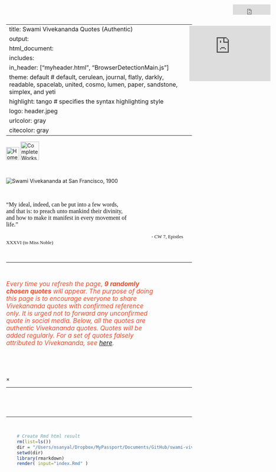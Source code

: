 
---
title: Swami Vivekananda Quotes (Authentic)
output:
 html_document:
  includes:
   in_header: ["myheader.html", "BrowserDetectionMain.js"]  
  theme: default  		# default, cerulean, journal, flatly, darkly, readable, spacelab, united, cosmo, lumen, paper, sandstone, simplex, and yeti
  highlight: tango  	# specifies the syntax highlighting style
  logo: header.jpeg
urlcolor: gray
citecolor: gray
---


<!-- Write title separately -->

<!-- ---
title: |
  <center><font face="Helvetica Neue" color="#202124">Swami Vivekananda Quotes (Authentic)</font></center>
--- -->




<!-- JavaScript SDK for enabling Facebook Comments Plugin -->

<div id="fb-root"></div>    
<script async defer crossorigin="anonymous" src="https://connect.facebook.net/en_US/sdk.js#xfbml=1&version=v9.0" nonce="aBTZOgEr">
</script>




<!-- JavaScript SDK for enabling Facebook Analytics -->

<script>
  window.fbAsyncInit = function() {
    FB.init({
      appId      : '127776775941065',
      cookie     : true,
      xfbml      : true,
      version    : 'v10.0'
    });
      
    FB.AppEvents.logPageView();   
      
  };

  (function(d, s, id){
     var js, fjs = d.getElementsByTagName(s)[0];
     if (d.getElementById(id)) {return;}
     js = d.createElement(s); js.id = id;
     js.src = "https://connect.facebook.net/en_US/sdk.js";
     fjs.parentNode.insertBefore(js, fjs);
   }(document, 'script', 'facebook-jssdk'));
</script>



<!-- Set styles for overall width of the HTML page, p, title font etc -->

<style type="text/css"> 
 .main-container {
   max-width: 1100px;
   margin-left: auto;
   margin-right: auto;
 };
 p {line-height: 4em;}
 h1.title {
  font-family: Arial, "Helvetica Neue", Helvetica, sans-serif; 
  font-size: 38px;
  color: #1E1F21;
  font-weight: 600; 
  line-height: 62px; 
  margin: 0 0 8px;
  text-align: center;
 }
</style>




<!-- Insert the navigation bar -->

<div class="navbar">
  <a href="index.html"><img src="home.png" title="Home" width=35px></a>
  <a href="http://www.ramakrishnavivekananda.info/vivekananda/complete_works.htm" target="_blank"><img src="CW.png" title="Complete Works of Swami Vivekananda" width=50px></a>
  <iframe src="https://www.facebook.com/plugins/share_button.php?href=https%3A%2F%2Fwww.facebook.com%2Fswamivivekanandaquotesauthentic%2F&layout=button_count&size=large&appId=127776775941065&width=102&height=28" width="102" height="28" style="border:none;overflow:hidden;position:absolute;top:12px;right:15px" scrolling="no" frameborder="0" allowfullscreen="true" allow="autoplay; clipboard-write; encrypted-media; picture-in-picture; web-share"></iframe>
</div>



<!-- Facebook like and share widget -->

<iframe src="https://www.facebook.com/plugins/page.php?href=https%3A%2F%2Fwww.facebook.com%2Fswamivivekanandaquotesauthentic%2F&tabs=timeline&width=280&height=20&small_header=false&adapt_container_width=true&hide_cover=false&show_facepile=true&appId=127776775941065" width="220" height="150" style="border:none;overflow:hidden;position:absolute;top:70px;right:15px" scrolling="no" frameborder="0" allowfullscreen="true" allow="autoplay; clipboard-write; encrypted-media; picture-in-picture; web-share"></iframe>



<!-- Insert background video -->
<!-- <video autoplay muted loop id="myVideo">
  <source src="bluesky.mp4" type="video/mp4">
</video> -->

<!-- Optional: some overlay text to describe the video -->
<!-- <div class="content"> -->
  <!-- Use a button to pause/play the video with JavaScript -->
<!--   <button id="myBtn" onclick="myFunction()">Pause</button>
</div>
 -->
<!-- <script>
  // Get the video
  var video = document.getElementById("myVideo").playbackRate = .1;

  // Get the button
  var btn = document.getElementById("myBtn");

  // Pause and play the video, and change the button text
  function myFunction() {
    if (video.paused) {
      video.play().playbackRate = .5;
      btn.innerHTML = "Pause";
    } else {
      video.pause();
      btn.innerHTML = "Play";
    }
  }
</script> -->








<!-- Insert the cover pic -->

<br>
<div id="header" align="center">
<img src="swamiji.png" title="Swami Vivekananda at San Francisco, 1900" />
</div> 




<!-- Cover quote -->

<p>&nbsp;</p>
<div align="center">
<font size=3 face="Verdana" color="#161618"><p style="width: 65%;">"My ideal, indeed, can be put into a few words, and that is: to preach unto mankind their divinity, and how to make it manifest in every movement of life."</p></font> 
<font size=2 face="Rockwell" color="#161618">$\hspace{5in}$ - CW 7, Epistles XXXVI (to Miss Noble)</font>
</div>

<p>&nbsp;</p>
<hr>
<p>&nbsp;</p>




<!-- Introduction text -->

<div align="center">
<p style="width: 80%; font-size: 17px; color: #EE4B2B;"><i>
Every time you refresh the page, <b>9 randomly chosen quotes</b> will appear. The purpose of doing this page is to encourage everyone to share Vivekananda quotes with confirmed reference only. It is urged not to forward any unconfirmed quote in social media. Below, all the quotes are authentic Vivekananda quotes. Quotes will be added regularly. For a set of quotes falsely attributed to Vivekananda, see [here](falsequotes.html){target="\_blank"}.</i></p> 
</div>

<p>&nbsp;<br></p>




<!-- Insert search box -->

<div1>
<script>  
  (function() {
  var cx = '7ff85561f8bdcf675';
  var gcse = document.createElement('script');
  gcse.type = 'text/javascript';
  gcse.async = true;
  gcse.src = 'https://cse.google.com/cse.js?cx=' + cx;
  var s = document.getElementsByTagName('script')[0];
  s.parentNode.insertBefore(gcse, s);
  })();
  window.onload = function(){
  document.getElementById('gsc-i-id1').placeholder = 'Search with keywords, e.g., Yoga, Vedanta, duty, ideal...';
  };
</script>
<div class="gcse-search" style="width: 50%; margin: 0 auto"></div>
</div1>

<br>




<!-- Javascript to randomly organize pics [http://www.javascriptkit.com/javatutors/randomorder.shtml] --> 

<script>
 var contents=new Array()
 //width is set as 360 because 3 pics in a row makes 1180, and the html page width is set as 1200.
 contents[0]='<div class="container"><img id="myImg" class="myImages" border="1" src="images/P001.jpeg" style="width:575px;max-height:770px"><a target="_blank" href="images/P001.html"><button class="btn">Share</button><button class="btn2">Karma in its Effect on Character (Karma Yoga beginning)</button></a></div>'
 contents[1]='<div class="container"><img id="myImg" class="myImages" border="1" src="images/P002.jpeg" style="width:575px;max-height:770px"><a target="_blank" href="images/P002.html"><button class="btn">Share</button><button class="btn2">Karma in its Effect on Character (Karma Yoga beginning)</button></a></div>'
 contents[2]='<div class="container"><img id="myImg" class="myImages" border="1" src="images/P003.jpeg" style="width:575px;max-height:770px"><a target="_blank" href="images/P003.html"><button class="btn">Share</button><button class="btn2">Karma in its Effect on Character (Karma Yoga beginning)</button></a></div>'
 contents[3]='<div class="container"><img id="myImg" class="myImages" border="1" src="images/P004.jpeg" style="width:575px;max-height:770px"><a target="_blank" href="images/P004.html"><button class="btn">Share</button><button class="btn2">Karma in its Effect on Character (Karma Yoga beginning)</button></a></div>'
 contents[4]='<div class="container"><img id="myImg" class="myImages" border="1" src="images/P005.jpeg" style="width:575px;max-height:770px"><a target="_blank" href="images/P005.html"><button class="btn">Share</button><button class="btn2">Karma in its Effect on Character (Karma Yoga beginning)</button></a></div>'
 contents[5]='<div class="container"><img id="myImg" class="myImages" border="1" src="images/P006.jpeg" style="width:575px;max-height:770px"><a target="_blank" href="images/P006.html"><button class="btn">Share</button><button class="btn2">Karma in its Effect on Character (Karma Yoga beginning)</button></a></div>'
 contents[6]='<div class="container"><img id="myImg" class="myImages" border="1" src="images/P007.jpeg" style="width:575px;max-height:770px"><a target="_blank" href="images/P007.html"><button class="btn">Share</button><button class="btn2">Karma in its Effect on Character (Karma Yoga beginning)</button></a></div>'
 contents[7]='<div class="container"><img id="myImg" class="myImages" border="1" src="images/P008.jpeg" style="width:575px;max-height:770px"><a target="_blank" href="images/P008.html"><button class="btn">Share</button><button class="btn2">Karma in its Effect on Character (Karma Yoga beginning)</button></a></div>'
 contents[8]='<div class="container"><img id="myImg" class="myImages" border="1" src="images/P009.jpeg" style="width:575px;max-height:770px"><a target="_blank" href="images/P009.html"><button class="btn">Share</button><button class="btn2">Karma in its Effect on Character (Karma Yoga beginning)</button></a></div>'
 contents[9]='<div class="container"><img id="myImg" class="myImages" border="1" src="images/P010.jpeg" style="width:575px;max-height:770px"><a target="_blank" href="images/P010.html"><button class="btn">Share</button><button class="btn2">Karma in its Effect on Character (Karma Yoga beginning)</button></a></div>'
 contents[10]='<div class="container"><img id="myImg" class="myImages" border="1" src="images/P011.jpeg" style="width:575px;max-height:770px"><a target="_blank" href="images/P011.html"><button class="btn">Share</button><button class="btn2">Karma in its Effect on Character (Karma Yoga beginning)</button></a></div>'
 contents[11]='<div class="container"><img id="myImg" class="myImages" border="1" src="images/P012.jpeg" style="width:575px;max-height:770px"><a target="_blank" href="images/P012.html"><button class="btn">Share</button><button class="btn2">Karma in its Effect on Character (Karma Yoga beginning)</button></a></div>'
 contents[12]='<div class="container"><img id="myImg" class="myImages" border="1" src="images/P013.jpeg" style="width:575px;max-height:770px"><a target="_blank" href="images/P013.html"><button class="btn">Share</button><button class="btn2">Karma in its Effect on Character (Karma Yoga beginning)</button></a></div>'
 contents[13]='<div class="container"><img id="myImg" class="myImages" border="1" src="images/P014.jpeg" style="width:575px;max-height:770px"><a target="_blank" href="images/P014.html"><button class="btn">Share</button><button class="btn2">Introductory, Raja-Yoga</button></a></div>'
 contents[14]='<div class="container"><img id="myImg" class="myImages" border="1" src="images/P015.jpeg" style="width:575px;max-height:770px"><a target="_blank" href="images/P015.html"><button class="btn">Share</button><button class="btn2">Introductory, Raja-Yoga</button></a></div>'
 contents[15]='<div class="container"><img id="myImg" class="myImages" border="1" src="images/P016.jpeg" style="width:575px;max-height:770px"><a target="_blank" href="images/P016.html"><button class="btn">Share</button><button class="btn2">Introductory, Raja-Yoga</button></a></div>'
 contents[16]='<div class="container"><img id="myImg" class="myImages" border="1" src="images/P017.jpeg" style="width:575px;max-height:770px"><a target="_blank" href="images/P017.html"><button class="btn">Share</button><button class="btn2">Introductory, Raja-Yoga</button></a></div>'
 contents[17]='<div class="container"><img id="myImg" class="myImages" border="1" src="images/P018.jpeg" style="width:575px;max-height:770px"><a target="_blank" href="images/P018.html"><button class="btn">Share</button><button class="btn2">Introductory, Raja-Yoga</button></a></div>'
 contents[18]='<div class="container"><img id="myImg" class="myImages" border="1" src="images/P019.jpeg" style="width:575px;max-height:770px"><a target="_blank" href="images/P019.html"><button class="btn">Share</button><button class="btn2">Introductory, Raja-Yoga</button></a></div>'
 contents[19]='<div class="container"><img id="myImg" class="myImages" border="1" src="images/P020.jpeg" style="width:575px;max-height:770px"><a target="_blank" href="images/P020.html"><button class="btn">Share</button><button class="btn2">Introductory, Raja-Yoga</button></a></div>'
 contents[20]='<div class="container"><img id="myImg" class="myImages" border="1" src="images/P021.jpeg" style="width:575px;max-height:770px"><a target="_blank" href="images/P021.html"><button class="btn">Share</button><button class="btn2">Introductory, Raja-Yoga</button></a></div>'
 contents[21]='<div class="container"><img id="myImg" class="myImages" border="1" src="images/P022.jpeg" style="width:575px;max-height:770px"><a target="_blank" href="images/P022.html"><button class="btn">Share</button><button class="btn2">Introductory, Raja-Yoga</button></a></div>'
 contents[22]='<div class="container"><img id="myImg" class="myImages" border="1" src="images/P023.jpeg" style="width:575px;max-height:770px"><a target="_blank" href="images/P023.html"><button class="btn">Share</button><button class="btn2">Introductory, Raja-Yoga</button></a></div>'
 contents[23]='<div class="container"><img id="myImg" class="myImages" border="1" src="images/P024.jpeg" style="width:575px;max-height:770px"><a target="_blank" href="images/P024.html"><button class="btn">Share</button><button class="btn2">The First Steps, Raja-Yoga</button></a></div>'
 contents[24]='<div class="container"><img id="myImg" class="myImages" border="1" src="images/P025.jpeg" style="width:575px;max-height:770px"><a target="_blank" href="images/P025.html"><button class="btn">Share</button><button class="btn2">The First Steps, Raja-Yoga</button></a></div>'
 contents[25]='<div class="container"><img id="myImg" class="myImages" border="1" src="images/P026.jpeg" style="width:575px;max-height:770px"><a target="_blank" href="images/P026.html"><button class="btn">Share</button><button class="btn2">The First Steps, Raja-Yoga</button></a></div>'
 contents[26]='<div class="container"><img id="myImg" class="myImages" border="1" src="images/P027.jpeg" style="width:575px;max-height:770px"><a target="_blank" href="images/P027.html"><button class="btn">Share</button><button class="btn2">The First Steps, Raja-Yoga</button></a></div>'
 contents[27]='<div class="container"><img id="myImg" class="myImages" border="1" src="images/P028.jpeg" style="width:575px;max-height:770px"><a target="_blank" href="images/P028.html"><button class="btn">Share</button><button class="btn2">The First Steps, Raja-Yoga</button></a></div>'
 contents[28]='<div class="container"><img id="myImg" class="myImages" border="1" src="images/P029.jpeg" style="width:575px;max-height:770px"><a target="_blank" href="images/P029.html"><button class="btn">Share</button><button class="btn2">Work and Its Secret</button></a></div>'
 contents[29]='<div class="container"><img id="myImg" class="myImages" border="1" src="images/P030.jpeg" style="width:575px;max-height:770px"><a target="_blank" href="images/P030.html"><button class="btn">Share</button><button class="btn2">Work and Its Secret</button></a></div>'
 contents[30]='<div class="container"><img id="myImg" class="myImages" border="1" src="images/P031.jpeg" style="width:575px;max-height:770px"><a target="_blank" href="images/P031.html"><button class="btn">Share</button><button class="btn2">Work and Its Secret</button></a></div>'
 contents[31]='<div class="container"><img id="myImg" class="myImages" border="1" src="images/P032.jpeg" style="width:575px;max-height:770px"><a target="_blank" href="images/P032.html"><button class="btn">Share</button><button class="btn2">Work and Its Secret</button></a></div>'
 contents[32]='<div class="container"><img id="myImg" class="myImages" border="1" src="images/P033.jpeg" style="width:575px;max-height:770px"><a target="_blank" href="images/P033.html"><button class="btn">Share</button><button class="btn2">Work and Its Secret</button></a></div>'
 contents[33]='<div class="container"><img id="myImg" class="myImages" border="1" src="images/P034.jpeg" style="width:575px;max-height:770px"><a target="_blank" href="images/P034.html"><button class="btn">Share</button><button class="btn2">Work and Its Secret</button></a></div>'
 contents[34]='<div class="container"><img id="myImg" class="myImages" border="1" src="images/P035.jpeg" style="width:575px;max-height:770px"><a target="_blank" href="images/P035.html"><button class="btn">Share</button><button class="btn2">Work and Its Secret</button></a></div>'
 contents[35]='<div class="container"><img id="myImg" class="myImages" border="1" src="images/P036.jpeg" style="width:575px;max-height:770px"><a target="_blank" href="images/P036.html"><button class="btn">Share</button><button class="btn2">Work and Its Secret</button></a></div>'
 contents[36]='<div class="container"><img id="myImg" class="myImages" border="1" src="images/P037.jpeg" style="width:575px;max-height:770px"><a target="_blank" href="images/P037.html"><button class="btn">Share</button><button class="btn2">Work and Its Secret</button></a></div>'
 contents[37]='<div class="container"><img id="myImg" class="myImages" border="1" src="images/P038.jpeg" style="width:575px;max-height:770px"><a target="_blank" href="images/P038.html"><button class="btn">Share</button><button class="btn2">Work and Its Secret</button></a></div>'
 contents[38]='<div class="container"><img id="myImg" class="myImages" border="1" src="images/P039.jpeg" style="width:575px;max-height:770px"><a target="_blank" href="images/P039.html"><button class="btn">Share</button><button class="btn2">Work and Its Secret</button></a></div>'
 contents[39]='<div class="container"><img id="myImg" class="myImages" border="1" src="images/P040.jpeg" style="width:575px;max-height:770px"><a target="_blank" href="images/P040.html"><button class="btn">Share</button><button class="btn2">Work and Its Secret</button></a></div>'
 contents[40]='<div class="container"><img id="myImg" class="myImages" border="1" src="images/P041.jpeg" style="width:575px;max-height:770px"><a target="_blank" href="images/P041.html"><button class="btn">Share</button><button class="btn2">The Powers of the Mind</button></a></div>'
 contents[41]='<div class="container"><img id="myImg" class="myImages" border="1" src="images/P042.jpeg" style="width:575px;max-height:770px"><a target="_blank" href="images/P042.html"><button class="btn">Share</button><button class="btn2">The Powers of the Mind</button></a></div>'
 contents[42]='<div class="container"><img id="myImg" class="myImages" border="1" src="images/P043.jpeg" style="width:575px;max-height:770px"><a target="_blank" href="images/P043.html"><button class="btn">Share</button><button class="btn2">The Powers of the Mind</button></a></div>'
 contents[43]='<div class="container"><img id="myImg" class="myImages" border="1" src="images/P044.jpeg" style="width:575px;max-height:770px"><a target="_blank" href="images/P044.html"><button class="btn">Share</button><button class="btn2">The Powers of the Mind</button></a></div>'
 contents[44]='<div class="container"><img id="myImg" class="myImages" border="1" src="images/P045.jpeg" style="width:575px;max-height:770px"><a target="_blank" href="images/P045.html"><button class="btn">Share</button><button class="btn2">The Powers of the Mind</button></a></div>'
 contents[45]='<div class="container"><img id="myImg" class="myImages" border="1" src="images/P046.jpeg" style="width:575px;max-height:770px"><a target="_blank" href="images/P046.html"><button class="btn">Share</button><button class="btn2">The Powers of the Mind</button></a></div>'
 contents[46]='<div class="container"><img id="myImg" class="myImages" border="1" src="images/P047.jpeg" style="width:575px;max-height:770px"><a target="_blank" href="images/P047.html"><button class="btn">Share</button><button class="btn2">The Powers of the Mind</button></a></div>'
 contents[47]='<div class="container"><img id="myImg" class="myImages" border="1" src="images/P048.jpeg" style="width:575px;max-height:770px"><a target="_blank" href="images/P048.html"><button class="btn">Share</button><button class="btn2">The Powers of the Mind</button></a></div>'
 contents[48]='<div class="container"><img id="myImg" class="myImages" border="1" src="images/P049.jpeg" style="width:575px;max-height:770px"><a target="_blank" href="images/P049.html"><button class="btn">Share</button><button class="btn2">The Powers of the Mind</button></a></div>'
 contents[49]='<div class="container"><img id="myImg" class="myImages" border="1" src="images/P050.jpeg" style="width:575px;max-height:770px"><a target="_blank" href="images/P050.html"><button class="btn">Share</button><button class="btn2">Hints on Practical Spirituality</button></a></div>'
 contents[50]='<div class="container"><img id="myImg" class="myImages" border="1" src="images/P051.jpeg" style="width:575px;max-height:770px"><a target="_blank" href="images/P051.html"><button class="btn">Share</button><button class="btn2">Hints on Practical Spirituality</button></a></div>'
 contents[51]='<div class="container"><img id="myImg" class="myImages" border="1" src="images/P052.jpeg" style="width:575px;max-height:770px"><a target="_blank" href="images/P052.html"><button class="btn">Share</button><button class="btn2">Hints on Practical Spirituality</button></a></div>'
 contents[52]='<div class="container"><img id="myImg" class="myImages" border="1" src="images/P053.jpeg" style="width:575px;max-height:770px"><a target="_blank" href="images/P053.html"><button class="btn">Share</button><button class="btn2">Hints on Practical Spirituality</button></a></div>'
 contents[53]='<div class="container"><img id="myImg" class="myImages" border="1" src="images/P054.jpeg" style="width:575px;max-height:770px"><a target="_blank" href="images/P054.html"><button class="btn">Share</button><button class="btn2">Hints on Practical Spirituality</button></a></div>'
 contents[54]='<div class="container"><img id="myImg" class="myImages" border="1" src="images/P055.jpeg" style="width:575px;max-height:770px"><a target="_blank" href="images/P055.html"><button class="btn">Share</button><button class="btn2">Hints on Practical Spirituality</button></a></div>'
 contents[55]='<div class="container"><img id="myImg" class="myImages" border="1" src="images/P056.jpeg" style="width:575px;max-height:770px"><a target="_blank" href="images/P056.html"><button class="btn">Share</button><button class="btn2">Hints on Practical Spirituality</button></a></div>'
 contents[56]='<div class="container"><img id="myImg" class="myImages" border="1" src="images/P057.jpeg" style="width:575px;max-height:770px"><a target="_blank" href="images/P057.html"><button class="btn">Share</button><button class="btn2">Hints on Practical Spirituality</button></a></div>'
 contents[57]='<div class="container"><img id="myImg" class="myImages" border="1" src="images/P058.jpeg" style="width:575px;max-height:770px"><a target="_blank" href="images/P058.html"><button class="btn">Share</button><button class="btn2">Hints on Practical Spirituality</button></a></div>'
 contents[58]='<div class="container"><img id="myImg" class="myImages" border="1" src="images/P059.jpeg" style="width:575px;max-height:770px"><a target="_blank" href="images/P059.html"><button class="btn">Share</button><button class="btn2">Hints on Practical Spirituality</button></a></div>'
 contents[59]='<div class="container"><img id="myImg" class="myImages" border="1" src="images/P060.jpeg" style="width:575px;max-height:770px"><a target="_blank" href="images/P060.html"><button class="btn">Share</button><button class="btn2">Hints on Practical Spirituality</button></a></div>'
 contents[60]='<div class="container"><img id="myImg" class="myImages" border="1" src="images/P061.jpeg" style="width:575px;max-height:770px"><a target="_blank" href="images/P061.html"><button class="btn">Share</button><button class="btn2">Hints on Practical Spirituality</button></a></div>'
 contents[61]='<div class="container"><img id="myImg" class="myImages" border="1" src="images/P062.jpeg" style="width:575px;max-height:770px"><a target="_blank" href="images/P062.html"><button class="btn">Share</button><button class="btn2">Concentration</button></a></div>'
 contents[62]='<div class="container"><img id="myImg" class="myImages" border="1" src="images/P063.jpeg" style="width:575px;max-height:770px"><a target="_blank" href="images/P063.html"><button class="btn">Share</button><button class="btn2">Concentration</button></a></div>'
 contents[63]='<div class="container"><img id="myImg" class="myImages" border="1" src="images/P064.jpeg" style="width:575px;max-height:770px"><a target="_blank" href="images/P064.html"><button class="btn">Share</button><button class="btn2">Concentration</button></a></div>'
 contents[64]='<div class="container"><img id="myImg" class="myImages" border="1" src="images/P065.jpeg" style="width:575px;max-height:770px"><a target="_blank" href="images/P065.html"><button class="btn">Share</button><button class="btn2">Concentration</button></a></div>'
 contents[65]='<div class="container"><img id="myImg" class="myImages" border="1" src="images/P066.jpeg" style="width:575px;max-height:770px"><a target="_blank" href="images/P066.html"><button class="btn">Share</button><button class="btn2">Concentration</button></a></div>'
 contents[66]='<div class="container"><img id="myImg" class="myImages" border="1" src="images/P067.jpeg" style="width:575px;max-height:770px"><a target="_blank" href="images/P067.html"><button class="btn">Share</button><button class="btn2">Concentration</button></a></div>'
 contents[67]='<div class="container"><img id="myImg" class="myImages" border="1" src="images/P068.jpeg" style="width:575px;max-height:770px"><a target="_blank" href="images/P068.html"><button class="btn">Share</button><button class="btn2">Each Is Great in His Own Place (Karma Yoga advanced)</button></a></div>'
 contents[68]='<div class="container"><img id="myImg" class="myImages" border="1" src="images/P069.jpeg" style="width:575px;max-height:770px"><a target="_blank" href="images/P069.html"><button class="btn">Share</button><button class="btn2">Each Is Great in His Own Place (Karma Yoga advanced)</button></a></div>'
 contents[69]='<div class="container"><img id="myImg" class="myImages" border="1" src="images/P070.jpeg" style="width:575px;max-height:770px"><a target="_blank" href="images/P070.html"><button class="btn">Share</button><button class="btn2">Each Is Great in His Own Place (Karma Yoga advanced)</button></a></div>'
 contents[70]='<div class="container"><img id="myImg" class="myImages" border="1" src="images/P071.jpeg" style="width:575px;max-height:770px"><a target="_blank" href="images/P071.html"><button class="btn">Share</button><button class="btn2">Each Is Great in His Own Place (Karma Yoga advanced)</button></a></div>'
 contents[71]='<div class="container"><img id="myImg" class="myImages" border="1" src="images/P072.jpeg" style="width:575px;max-height:770px"><a target="_blank" href="images/P072.html"><button class="btn">Share</button><button class="btn2">Each Is Great in His Own Place (Karma Yoga advanced)</button></a></div>'
 contents[72]='<div class="container"><img id="myImg" class="myImages" border="1" src="images/P073.jpeg" style="width:575px;max-height:770px"><a target="_blank" href="images/P073.html"><button class="btn">Share</button><button class="btn2">Each Is Great in His Own Place (Karma Yoga advanced)</button></a></div>'
 contents[73]='<div class="container"><img id="myImg" class="myImages" border="1" src="images/P074.jpeg" style="width:575px;max-height:770px"><a target="_blank" href="images/P074.html"><button class="btn">Share</button><button class="btn2">Each Is Great in His Own Place (Karma Yoga advanced)</button></a></div>'
 contents[74]='<div class="container"><img id="myImg" class="myImages" border="1" src="images/P075.jpeg" style="width:575px;max-height:770px"><a target="_blank" href="images/P075.html"><button class="btn">Share</button><button class="btn2">Each Is Great in His Own Place (Karma Yoga advanced)</button></a></div>'
 contents[75]='<div class="container"><img id="myImg" class="myImages" border="1" src="images/P076.jpeg" style="width:575px;max-height:770px"><a target="_blank" href="images/P076.html"><button class="btn">Share</button><button class="btn2">Each Is Great in His Own Place (Karma Yoga advanced)</button></a></div>'
 contents[76]='<div class="container"><img id="myImg" class="myImages" border="1" src="images/P077.jpeg" style="width:575px;max-height:770px"><a target="_blank" href="images/P077.html"><button class="btn">Share</button><button class="btn2">The Real Nature of Man</button></a></div>'
 contents[77]='<div class="container"><img id="myImg" class="myImages" border="1" src="images/P078.jpeg" style="width:575px;max-height:770px"><a target="_blank" href="images/P078.html"><button class="btn">Share</button><button class="btn2">The Real Nature of Man</button></a></div>'
 contents[78]='<div class="container"><img id="myImg" class="myImages" border="1" src="images/P079.jpeg" style="width:575px;max-height:770px"><a target="_blank" href="images/P079.html"><button class="btn">Share</button><button class="btn2">The Real Nature of Man</button></a></div>'
 contents[79]='<div class="container"><img id="myImg" class="myImages" border="1" src="images/P080.jpeg" style="width:575px;max-height:770px"><a target="_blank" href="images/P080.html"><button class="btn">Share</button><button class="btn2">The Real Nature of Man</button></a></div>'
 contents[80]='<div class="container"><img id="myImg" class="myImages" border="1" src="images/P081.jpeg" style="width:575px;max-height:770px"><a target="_blank" href="images/P081.html"><button class="btn">Share</button><button class="btn2">The Real Nature of Man</button></a></div>'
 contents[81]='<div class="container"><img id="myImg" class="myImages" border="1" src="images/P082.jpeg" style="width:575px;max-height:770px"><a target="_blank" href="images/P082.html"><button class="btn">Share</button><button class="btn2">The Real Nature of Man</button></a></div>'
 contents[82]='<div class="container"><img id="myImg" class="myImages" border="1" src="images/P083.jpeg" style="width:575px;max-height:770px"><a target="_blank" href="images/P083.html"><button class="btn">Share</button><button class="btn2">The Real Nature of Man</button></a></div>'
 contents[83]='<div class="container"><img id="myImg" class="myImages" border="1" src="images/P084.jpeg" style="width:575px;max-height:770px"><a target="_blank" href="images/P084.html"><button class="btn">Share</button><button class="btn2">The Real Nature of Man</button></a></div>'
 contents[84]='<div class="container"><img id="myImg" class="myImages" border="1" src="images/P085.jpeg" style="width:575px;max-height:770px"><a target="_blank" href="images/P085.html"><button class="btn">Share</button><button class="btn2">The Real Nature of Man</button></a></div>'
 contents[85]='<div class="container"><img id="myImg" class="myImages" border="1" src="images/P086.jpeg" style="width:575px;max-height:770px"><a target="_blank" href="images/P086.html"><button class="btn">Share</button><button class="btn2">The Real Nature of Man</button></a></div>'
 contents[86]='<div class="container"><img id="myImg" class="myImages" border="1" src="images/P087.jpeg" style="width:575px;max-height:770px"><a target="_blank" href="images/P087.html"><button class="btn">Share</button><button class="btn2">The Real Nature of Man</button></a></div>'
 contents[87]='<div class="container"><img id="myImg" class="myImages" border="1" src="images/P088.jpeg" style="width:575px;max-height:770px"><a target="_blank" href="images/P088.html"><button class="btn">Share</button><button class="btn2">The Real Nature of Man</button></a></div>'
 contents[88]='<div class="container"><img id="myImg" class="myImages" border="1" src="images/P089.jpeg" style="width:575px;max-height:770px"><a target="_blank" href="images/P089.html"><button class="btn">Share</button><button class="btn2">The Real Nature of Man</button></a></div>'
 contents[89]='<div class="container"><img id="myImg" class="myImages" border="1" src="images/P090.jpeg" style="width:575px;max-height:770px"><a target="_blank" href="images/P090.html"><button class="btn">Share</button><button class="btn2">The Real Nature of Man</button></a></div>'
 contents[90]='<div class="container"><img id="myImg" class="myImages" border="1" src="images/P091.jpeg" style="width:575px;max-height:770px"><a target="_blank" href="images/P091.html"><button class="btn">Share</button><button class="btn2">The Real Nature of Man</button></a></div>'
 contents[91]='<div class="container"><img id="myImg" class="myImages" border="1" src="images/P092.jpeg" style="width:575px;max-height:770px"><a target="_blank" href="images/P092.html"><button class="btn">Share</button><button class="btn2">The Real Nature of Man</button></a></div>'
 contents[92]='<div class="container"><img id="myImg" class="myImages" border="1" src="images/P093.jpeg" style="width:575px;max-height:770px"><a target="_blank" href="images/P093.html"><button class="btn">Share</button><button class="btn2">The Real Nature of Man</button></a></div>'
 contents[93]='<div class="container"><img id="myImg" class="myImages" border="1" src="images/P094.jpeg" style="width:575px;max-height:770px"><a target="_blank" href="images/P094.html"><button class="btn">Share</button><button class="btn2">The Real Nature of Man</button></a></div>'
 contents[94]='<div class="container"><img id="myImg" class="myImages" border="1" src="images/P095.jpeg" style="width:575px;max-height:770px"><a target="_blank" href="images/P095.html"><button class="btn">Share</button><button class="btn2">The Real Nature of Man</button></a></div>'
 contents[95]='<div class="container"><img id="myImg" class="myImages" border="1" src="images/P096.jpeg" style="width:575px;max-height:770px"><a target="_blank" href="images/P096.html"><button class="btn">Share</button><button class="btn2">The Real Nature of Man</button></a></div>'
 contents[96]='<div class="container"><img id="myImg" class="myImages" border="1" src="images/P097.jpeg" style="width:575px;max-height:770px"><a target="_blank" href="images/P097.html"><button class="btn">Share</button><button class="btn2">The Real Nature of Man</button></a></div>'
 contents[97]='<div class="container"><img id="myImg" class="myImages" border="1" src="images/P098.jpeg" style="width:575px;max-height:770px"><a target="_blank" href="images/P098.html"><button class="btn">Share</button><button class="btn2">The Real Nature of Man</button></a></div>'
 contents[98]='<div class="container"><img id="myImg" class="myImages" border="1" src="images/P099.jpeg" style="width:575px;max-height:770px"><a target="_blank" href="images/P099.html"><button class="btn">Share</button><button class="btn2">The Real Nature of Man</button></a></div>'
 contents[99]='<div class="container"><img id="myImg" class="myImages" border="1" src="images/P100.jpeg" style="width:575px;max-height:770px"><a target="_blank" href="images/P100.html"><button class="btn">Share</button><button class="btn2">The Real Nature of Man</button></a></div>'
 contents[100]='<div class="container"><img id="myImg" class="myImages" border="1" src="images/P101.jpeg" style="width:575px;max-height:770px"><a target="_blank" href="images/P101.html"><button class="btn">Share</button><button class="btn2">The Real Nature of Man</button></a></div>'
 contents[101]='<div class="container"><img id="myImg" class="myImages" border="1" src="images/P102.jpeg" style="width:575px;max-height:770px"><a target="_blank" href="images/P102.html"><button class="btn">Share</button><button class="btn2">The Real Nature of Man</button></a></div>'
 contents[102]='<div class="container"><img id="myImg" class="myImages" border="1" src="images/P103.jpeg" style="width:575px;max-height:770px"><a target="_blank" href="images/P103.html"><button class="btn">Share</button><button class="btn2">The Necessity of Religion</button></a></div>'
 contents[103]='<div class="container"><img id="myImg" class="myImages" border="1" src="images/P104.jpeg" style="width:575px;max-height:770px"><a target="_blank" href="images/P104.html"><button class="btn">Share</button><button class="btn2">The Necessity of Religion</button></a></div>'
 contents[104]='<div class="container"><img id="myImg" class="myImages" border="1" src="images/P105.jpeg" style="width:575px;max-height:770px"><a target="_blank" href="images/P105.html"><button class="btn">Share</button><button class="btn2">The Necessity of Religion</button></a></div>'
 contents[105]='<div class="container"><img id="myImg" class="myImages" border="1" src="images/P106.jpeg" style="width:575px;max-height:770px"><a target="_blank" href="images/P106.html"><button class="btn">Share</button><button class="btn2">The Necessity of Religion</button></a></div>'
 contents[106]='<div class="container"><img id="myImg" class="myImages" border="1" src="images/P107.jpeg" style="width:575px;max-height:770px"><a target="_blank" href="images/P107.html"><button class="btn">Share</button><button class="btn2">The Necessity of Religion</button></a></div>'
 contents[107]='<div class="container"><img id="myImg" class="myImages" border="1" src="images/P108.jpeg" style="width:575px;max-height:770px"><a target="_blank" href="images/P108.html"><button class="btn">Share</button><button class="btn2">The Necessity of Religion</button></a></div>'
 contents[108]='<div class="container"><img id="myImg" class="myImages" border="1" src="images/P109.jpeg" style="width:575px;max-height:770px"><a target="_blank" href="images/P109.html"><button class="btn">Share</button><button class="btn2">The Necessity of Religion</button></a></div>'
 contents[109]='<div class="container"><img id="myImg" class="myImages" border="1" src="images/P110.jpeg" style="width:575px;max-height:770px"><a target="_blank" href="images/P110.html"><button class="btn">Share</button><button class="btn2">The Necessity of Religion</button></a></div>'
 contents[110]='<div class="container"><img id="myImg" class="myImages" border="1" src="images/P111.jpeg" style="width:575px;max-height:770px"><a target="_blank" href="images/P111.html"><button class="btn">Share</button><button class="btn2">The Necessity of Religion</button></a></div>'
 contents[111]='<div class="container"><img id="myImg" class="myImages" border="1" src="images/P112.jpeg" style="width:575px;max-height:770px"><a target="_blank" href="images/P112.html"><button class="btn">Share</button><button class="btn2">The Necessity of Religion</button></a></div>'
 contents[112]='<div class="container"><img id="myImg" class="myImages" border="1" src="images/P113.jpeg" style="width:575px;max-height:770px"><a target="_blank" href="images/P113.html"><button class="btn">Share</button><button class="btn2">The Necessity of Religion</button></a></div>'
 contents[113]='<div class="container"><img id="myImg" class="myImages" border="1" src="images/P114.jpeg" style="width:575px;max-height:770px"><a target="_blank" href="images/P114.html"><button class="btn">Share</button><button class="btn2">The Necessity of Religion</button></a></div>'
 contents[114]='<div class="container"><img id="myImg" class="myImages" border="1" src="images/P115.jpeg" style="width:575px;max-height:770px"><a target="_blank" href="images/P115.html"><button class="btn">Share</button><button class="btn2">The Necessity of Religion</button></a></div>'
 contents[115]='<div class="container"><img id="myImg" class="myImages" border="1" src="images/P116.jpeg" style="width:575px;max-height:770px"><a target="_blank" href="images/P116.html"><button class="btn">Share</button><button class="btn2">Bhakti or Devotion</button></a></div>'
 contents[116]='<div class="container"><img id="myImg" class="myImages" border="1" src="images/P117.jpeg" style="width:575px;max-height:770px"><a target="_blank" href="images/P117.html"><button class="btn">Share</button><button class="btn2">Bhakti or Devotion</button></a></div>'
 contents[117]='<div class="container"><img id="myImg" class="myImages" border="1" src="images/P118.jpeg" style="width:575px;max-height:770px"><a target="_blank" href="images/P118.html"><button class="btn">Share</button><button class="btn2">Bhakti or Devotion</button></a></div>'
 contents[118]='<div class="container"><img id="myImg" class="myImages" border="1" src="images/P119.jpeg" style="width:575px;max-height:770px"><a target="_blank" href="images/P119.html"><button class="btn">Share</button><button class="btn2">Bhakti or Devotion</button></a></div>'
 contents[119]='<div class="container"><img id="myImg" class="myImages" border="1" src="images/P120.jpeg" style="width:575px;max-height:770px"><a target="_blank" href="images/P120.html"><button class="btn">Share</button><button class="btn2">Bhakti or Devotion</button></a></div>'
 contents[120]='<div class="container"><img id="myImg" class="myImages" border="1" src="images/P121.jpeg" style="width:575px;max-height:770px"><a target="_blank" href="images/P121.html"><button class="btn">Share</button><button class="btn2">Bhakti or Devotion</button></a></div>'
 contents[121]='<div class="container"><img id="myImg" class="myImages" border="1" src="images/P122.jpeg" style="width:575px;max-height:770px"><a target="_blank" href="images/P122.html"><button class="btn">Share</button><button class="btn2">Bhakti or Devotion</button></a></div>'
 contents[122]='<div class="container"><img id="myImg" class="myImages" border="1" src="images/P123.jpeg" style="width:575px;max-height:770px"><a target="_blank" href="images/P123.html"><button class="btn">Share</button><button class="btn2">Bhakti or Devotion</button></a></div>'
 contents[123]='<div class="container"><img id="myImg" class="myImages" border="1" src="images/P124.jpeg" style="width:575px;max-height:770px"><a target="_blank" href="images/P124.html"><button class="btn">Share</button><button class="btn2">Bhakti or Devotion</button></a></div>'
 contents[124]='<div class="container"><img id="myImg" class="myImages" border="1" src="images/P125.jpeg" style="width:575px;max-height:770px"><a target="_blank" href="images/P125.html"><button class="btn">Share</button><button class="btn2">Bhakti or Devotion</button></a></div>'
 contents[125]='<div class="container"><img id="myImg" class="myImages" border="1" src="images/P126.jpeg" style="width:575px;max-height:770px"><a target="_blank" href="images/P126.html"><button class="btn">Share</button><button class="btn2">Bhakti or Devotion</button></a></div>'
 contents[126]='<div class="container"><img id="myImg" class="myImages" border="1" src="images/P127.jpeg" style="width:575px;max-height:770px"><a target="_blank" href="images/P127.html"><button class="btn">Share</button><button class="btn2">Bhakti or Devotion</button></a></div>'
 contents[127]='<div class="container"><img id="myImg" class="myImages" border="1" src="images/P128.jpeg" style="width:575px;max-height:770px"><a target="_blank" href="images/P128.html"><button class="btn">Share</button><button class="btn2">Bhakti or Devotion</button></a></div>'
 contents[128]='<div class="container"><img id="myImg" class="myImages" border="1" src="images/P129.jpeg" style="width:575px;max-height:770px"><a target="_blank" href="images/P129.html"><button class="btn">Share</button><button class="btn2">Bhakti or Devotion</button></a></div>'
 contents[129]='<div class="container"><img id="myImg" class="myImages" border="1" src="images/P130.jpeg" style="width:575px;max-height:770px"><a target="_blank" href="images/P130.html"><button class="btn">Share</button><button class="btn2">Bhakti or Devotion</button></a></div>'
 contents[130]='<div class="container"><img id="myImg" class="myImages" border="1" src="images/P131.jpeg" style="width:575px;max-height:770px"><a target="_blank" href="images/P131.html"><button class="btn">Share</button><button class="btn2">Bhakti or Devotion</button></a></div>'
 contents[131]='<div class="container"><img id="myImg" class="myImages" border="1" src="images/P132.jpeg" style="width:575px;max-height:770px"><a target="_blank" href="images/P132.html"><button class="btn">Share</button><button class="btn2">Bhakti or Devotion</button></a></div>'
 contents[132]='<div class="container"><img id="myImg" class="myImages" border="1" src="images/P133.jpeg" style="width:575px;max-height:770px"><a target="_blank" href="images/P133.html"><button class="btn">Share</button><button class="btn2">Bhakti or Devotion</button></a></div>'
 contents[133]='<div class="container"><img id="myImg" class="myImages" border="1" src="images/P134.jpeg" style="width:575px;max-height:770px"><a target="_blank" href="images/P134.html"><button class="btn">Share</button><button class="btn2">Practical Vedanta, Part I</button></a></div>'
 contents[134]='<div class="container"><img id="myImg" class="myImages" border="1" src="images/P135.jpeg" style="width:575px;max-height:770px"><a target="_blank" href="images/P135.html"><button class="btn">Share</button><button class="btn2">Practical Vedanta, Part I</button></a></div>'
 contents[135]='<div class="container"><img id="myImg" class="myImages" border="1" src="images/P136.jpeg" style="width:575px;max-height:770px"><a target="_blank" href="images/P136.html"><button class="btn">Share</button><button class="btn2">Practical Vedanta, Part I</button></a></div>'
 contents[136]='<div class="container"><img id="myImg" class="myImages" border="1" src="images/P137.jpeg" style="width:575px;max-height:770px"><a target="_blank" href="images/P137.html"><button class="btn">Share</button><button class="btn2">Practical Vedanta, Part I</button></a></div>'
 contents[137]='<div class="container"><img id="myImg" class="myImages" border="1" src="images/P138.jpeg" style="width:575px;max-height:770px"><a target="_blank" href="images/P138.html"><button class="btn">Share</button><button class="btn2">Practical Vedanta, Part I</button></a></div>'
 contents[138]='<div class="container"><img id="myImg" class="myImages" border="1" src="images/P139.jpeg" style="width:575px;max-height:770px"><a target="_blank" href="images/P139.html"><button class="btn">Share</button><button class="btn2">Practical Vedanta, Part I</button></a></div>'
 contents[139]='<div class="container"><img id="myImg" class="myImages" border="1" src="images/P140.jpeg" style="width:575px;max-height:770px"><a target="_blank" href="images/P140.html"><button class="btn">Share</button><button class="btn2">Practical Vedanta, Part I</button></a></div>'
 contents[140]='<div class="container"><img id="myImg" class="myImages" border="1" src="images/P141.jpeg" style="width:575px;max-height:770px"><a target="_blank" href="images/P141.html"><button class="btn">Share</button><button class="btn2">Practical Vedanta, Part I</button></a></div>'
 contents[141]='<div class="container"><img id="myImg" class="myImages" border="1" src="images/P142.jpeg" style="width:575px;max-height:770px"><a target="_blank" href="images/P142.html"><button class="btn">Share</button><button class="btn2">Practical Vedanta, Part I</button></a></div>'
 contents[142]='<div class="container"><img id="myImg" class="myImages" border="1" src="images/P143.jpeg" style="width:575px;max-height:770px"><a target="_blank" href="images/P143.html"><button class="btn">Share</button><button class="btn2">Practical Vedanta, Part I</button></a></div>'
 contents[143]='<div class="container"><img id="myImg" class="myImages" border="1" src="images/P144.jpeg" style="width:575px;max-height:770px"><a target="_blank" href="images/P144.html"><button class="btn">Share</button><button class="btn2">Practical Vedanta, Part I</button></a></div>'
 contents[144]='<div class="container"><img id="myImg" class="myImages" border="1" src="images/P145.jpeg" style="width:575px;max-height:770px"><a target="_blank" href="images/P145.html"><button class="btn">Share</button><button class="btn2">Practical Vedanta, Part I</button></a></div>'
 contents[145]='<div class="container"><img id="myImg" class="myImages" border="1" src="images/P146.jpeg" style="width:575px;max-height:770px"><a target="_blank" href="images/P146.html"><button class="btn">Share</button><button class="btn2">Practical Vedanta, Part I</button></a></div>'
 contents[146]='<div class="container"><img id="myImg" class="myImages" border="1" src="images/P147.jpeg" style="width:575px;max-height:770px"><a target="_blank" href="images/P147.html"><button class="btn">Share</button><button class="btn2">Practical Vedanta, Part I</button></a></div>'
 contents[147]='<div class="container"><img id="myImg" class="myImages" border="1" src="images/P148.jpeg" style="width:575px;max-height:770px"><a target="_blank" href="images/P148.html"><button class="btn">Share</button><button class="btn2">Practical Vedanta, Part I</button></a></div>'
 contents[148]='<div class="container"><img id="myImg" class="myImages" border="1" src="images/P149.jpeg" style="width:575px;max-height:770px"><a target="_blank" href="images/P149.html"><button class="btn">Share</button><button class="btn2">Practical Vedanta, Part I</button></a></div>'
 contents[149]='<div class="container"><img id="myImg" class="myImages" border="1" src="images/P150.jpeg" style="width:575px;max-height:770px"><a target="_blank" href="images/P150.html"><button class="btn">Share</button><button class="btn2">Practical Vedanta, Part I</button></a></div>'
 contents[150]='<div class="container"><img id="myImg" class="myImages" border="1" src="images/P151.jpeg" style="width:575px;max-height:770px"><a target="_blank" href="images/P151.html"><button class="btn">Share</button><button class="btn2">Practical Vedanta, Part II</button></a></div>'
 contents[151]='<div class="container"><img id="myImg" class="myImages" border="1" src="images/P152.jpeg" style="width:575px;max-height:770px"><a target="_blank" href="images/P152.html"><button class="btn">Share</button><button class="btn2">Practical Vedanta, Part II</button></a></div>'
 contents[152]='<div class="container"><img id="myImg" class="myImages" border="1" src="images/P153.jpeg" style="width:575px;max-height:770px"><a target="_blank" href="images/P153.html"><button class="btn">Share</button><button class="btn2">Practical Vedanta, Part II</button></a></div>'
 contents[153]='<div class="container"><img id="myImg" class="myImages" border="1" src="images/P154.jpeg" style="width:575px;max-height:770px"><a target="_blank" href="images/P154.html"><button class="btn">Share</button><button class="btn2">Practical Vedanta, Part II</button></a></div>'
 contents[154]='<div class="container"><img id="myImg" class="myImages" border="1" src="images/P155.jpeg" style="width:575px;max-height:770px"><a target="_blank" href="images/P155.html"><button class="btn">Share</button><button class="btn2">Practical Vedanta, Part II</button></a></div>'
 contents[155]='<div class="container"><img id="myImg" class="myImages" border="1" src="images/P156.jpeg" style="width:575px;max-height:770px"><a target="_blank" href="images/P156.html"><button class="btn">Share</button><button class="btn2">Practical Vedanta, Part II</button></a></div>'
 contents[156]='<div class="container"><img id="myImg" class="myImages" border="1" src="images/P157.jpeg" style="width:575px;max-height:770px"><a target="_blank" href="images/P157.html"><button class="btn">Share</button><button class="btn2">Practical Vedanta, Part II</button></a></div>'
 contents[157]='<div class="container"><img id="myImg" class="myImages" border="1" src="images/P158.jpeg" style="width:575px;max-height:770px"><a target="_blank" href="images/P158.html"><button class="btn">Share</button><button class="btn2">The Secret of Work (Karma Yoga advanced)</button></a></div>'
 contents[158]='<div class="container"><img id="myImg" class="myImages" border="1" src="images/P159.jpeg" style="width:575px;max-height:770px"><a target="_blank" href="images/P159.html"><button class="btn">Share</button><button class="btn2">The Secret of Work (Karma Yoga advanced)</button></a></div>'
 contents[159]='<div class="container"><img id="myImg" class="myImages" border="1" src="images/P160.jpeg" style="width:575px;max-height:770px"><a target="_blank" href="images/P160.html"><button class="btn">Share</button><button class="btn2">The Secret of Work (Karma Yoga advanced)</button></a></div>'
 contents[160]='<div class="container"><img id="myImg" class="myImages" border="1" src="images/P161.jpeg" style="width:575px;max-height:770px"><a target="_blank" href="images/P161.html"><button class="btn">Share</button><button class="btn2">The Secret of Work (Karma Yoga advanced)</button></a></div>'
 contents[161]='<div class="container"><img id="myImg" class="myImages" border="1" src="images/P162.jpeg" style="width:575px;max-height:770px"><a target="_blank" href="images/P162.html"><button class="btn">Share</button><button class="btn2">The Secret of Work (Karma Yoga advanced)</button></a></div>'
 contents[162]='<div class="container"><img id="myImg" class="myImages" border="1" src="images/P163.jpeg" style="width:575px;max-height:770px"><a target="_blank" href="images/P163.html"><button class="btn">Share</button><button class="btn2">The Secret of Work (Karma Yoga advanced)</button></a></div>'
 contents[163]='<div class="container"><img id="myImg" class="myImages" border="1" src="images/P164.jpeg" style="width:575px;max-height:770px"><a target="_blank" href="images/P164.html"><button class="btn">Share</button><button class="btn2">The Secret of Work (Karma Yoga advanced)</button></a></div>'
 contents[164]='<div class="container"><img id="myImg" class="myImages" border="1" src="images/P165.jpeg" style="width:575px;max-height:770px"><a target="_blank" href="images/P165.html"><button class="btn">Share</button><button class="btn2">The Secret of Work (Karma Yoga advanced)</button></a></div>'
 contents[165]='<div class="container"><img id="myImg" class="myImages" border="1" src="images/P166.jpeg" style="width:575px;max-height:770px"><a target="_blank" href="images/P166.html"><button class="btn">Share</button><button class="btn2">The Secret of Work (Karma Yoga advanced)</button></a></div>'
 contents[166]='<div class="container"><img id="myImg" class="myImages" border="1" src="images/P167.jpeg" style="width:575px;max-height:770px"><a target="_blank" href="images/P167.html"><button class="btn">Share</button><button class="btn2">The Secret of Work (Karma Yoga advanced)</button></a></div>'
 contents[167]='<div class="container"><img id="myImg" class="myImages" border="1" src="images/P168.jpeg" style="width:575px;max-height:770px"><a target="_blank" href="images/P168.html"><button class="btn">Share</button><button class="btn2">The Secret of Work (Karma Yoga advanced)</button></a></div>'
 contents[168]='<div class="container"><img id="myImg" class="myImages" border="1" src="images/P169.jpeg" style="width:575px;max-height:770px"><a target="_blank" href="images/P169.html"><button class="btn">Share</button><button class="btn2">The Secret of Work (Karma Yoga advanced)</button></a></div>'
 contents[169]='<div class="container"><img id="myImg" class="myImages" border="1" src="images/P170.jpeg" style="width:575px;max-height:770px"><a target="_blank" href="images/P170.html"><button class="btn">Share</button><button class="btn2">The Secret of Work (Karma Yoga advanced)</button></a></div>'
 contents[170]='<div class="container"><img id="myImg" class="myImages" border="1" src="images/P171.jpeg" style="width:575px;max-height:770px"><a target="_blank" href="images/P171.html"><button class="btn">Share</button><button class="btn2">The Secret of Work (Karma Yoga advanced)</button></a></div>'
 contents[171]='<div class="container"><img id="myImg" class="myImages" border="1" src="images/P172.jpeg" style="width:575px;max-height:770px"><a target="_blank" href="images/P172.html"><button class="btn">Share</button><button class="btn2">The Secret of Work (Karma Yoga advanced)</button></a></div>'
 contents[172]='<div class="container"><img id="myImg" class="myImages" border="1" src="images/P173.jpeg" style="width:575px;max-height:770px"><a target="_blank" href="images/P173.html"><button class="btn">Share</button><button class="btn2">What Is Duty (Karma Yoga beginning)</button></a></div>'
 contents[173]='<div class="container"><img id="myImg" class="myImages" border="1" src="images/P174.jpeg" style="width:575px;max-height:770px"><a target="_blank" href="images/P174.html"><button class="btn">Share</button><button class="btn2">What Is Duty (Karma Yoga beginning)</button></a></div>'
 contents[174]='<div class="container"><img id="myImg" class="myImages" border="1" src="images/P175.jpeg" style="width:575px;max-height:770px"><a target="_blank" href="images/P175.html"><button class="btn">Share</button><button class="btn2">What Is Duty (Karma Yoga beginning)</button></a></div>'
 contents[175]='<div class="container"><img id="myImg" class="myImages" border="1" src="images/P176.jpeg" style="width:575px;max-height:770px"><a target="_blank" href="images/P176.html"><button class="btn">Share</button><button class="btn2">What Is Duty (Karma Yoga beginning)</button></a></div>'
 contents[176]='<div class="container"><img id="myImg" class="myImages" border="1" src="images/P177.jpeg" style="width:575px;max-height:770px"><a target="_blank" href="images/P177.html"><button class="btn">Share</button><button class="btn2">What Is Duty (Karma Yoga beginning)</button></a></div>'
 contents[177]='<div class="container"><img id="myImg" class="myImages" border="1" src="images/P178.jpeg" style="width:575px;max-height:770px"><a target="_blank" href="images/P178.html"><button class="btn">Share</button><button class="btn2">What Is Duty (Karma Yoga beginning)</button></a></div>'
 contents[178]='<div class="container"><img id="myImg" class="myImages" border="1" src="images/P179.jpeg" style="width:575px;max-height:770px"><a target="_blank" href="images/P179.html"><button class="btn">Share</button><button class="btn2">We Help Ourselves, Not the World (Karma Yoga beginning)</button></a></div>'
 contents[179]='<div class="container"><img id="myImg" class="myImages" border="1" src="images/P180.jpeg" style="width:575px;max-height:770px"><a target="_blank" href="images/P180.html"><button class="btn">Share</button><button class="btn2">We Help Ourselves, Not the World (Karma Yoga beginning)</button></a></div>'
 contents[180]='<div class="container"><img id="myImg" class="myImages" border="1" src="images/P181.jpeg" style="width:575px;max-height:770px"><a target="_blank" href="images/P181.html"><button class="btn">Share</button><button class="btn2">We Help Ourselves, Not the World (Karma Yoga beginning)</button></a></div>'
 contents[181]='<div class="container"><img id="myImg" class="myImages" border="1" src="images/P182.jpeg" style="width:575px;max-height:770px"><a target="_blank" href="images/P182.html"><button class="btn">Share</button><button class="btn2">We Help Ourselves, Not the World (Karma Yoga beginning)</button></a></div>'
 contents[182]='<div class="container"><img id="myImg" class="myImages" border="1" src="images/P183.jpeg" style="width:575px;max-height:770px"><a target="_blank" href="images/P183.html"><button class="btn">Share</button><button class="btn2">We Help Ourselves, Not the World (Karma Yoga beginning)</button></a></div>'
 contents[183]='<div class="container"><img id="myImg" class="myImages" border="1" src="images/P184.jpeg" style="width:575px;max-height:770px"><a target="_blank" href="images/P184.html"><button class="btn">Share</button><button class="btn2">We Help Ourselves, Not the World (Karma Yoga beginning)</button></a></div>'
 contents[184]='<div class="container"><img id="myImg" class="myImages" border="1" src="images/P185.jpeg" style="width:575px;max-height:770px"><a target="_blank" href="images/P185.html"><button class="btn">Share</button><button class="btn2">We Help Ourselves, Not the World (Karma Yoga beginning)</button></a></div>'
 contents[185]='<div class="container"><img id="myImg" class="myImages" border="1" src="images/P186.jpeg" style="width:575px;max-height:770px"><a target="_blank" href="images/P186.html"><button class="btn">Share</button><button class="btn2">We Help Ourselves, Not the World (Karma Yoga beginning)</button></a></div>'
 contents[186]='<div class="container"><img id="myImg" class="myImages" border="1" src="images/P187.jpeg" style="width:575px;max-height:770px"><a target="_blank" href="images/P187.html"><button class="btn">Share</button><button class="btn2">Non-attachment is complete self-abnegation (Karma Yoga advanced)</button></a></div>'
 contents[187]='<div class="container"><img id="myImg" class="myImages" border="1" src="images/P188.jpeg" style="width:575px;max-height:770px"><a target="_blank" href="images/P188.html"><button class="btn">Share</button><button class="btn2">Non-attachment is complete self-abnegation (Karma Yoga advanced)</button></a></div>'
 contents[188]='<div class="container"><img id="myImg" class="myImages" border="1" src="images/P189.jpeg" style="width:575px;max-height:770px"><a target="_blank" href="images/P189.html"><button class="btn">Share</button><button class="btn2">Non-attachment is complete self-abnegation (Karma Yoga advanced)</button></a></div>'
 contents[189]='<div class="container"><img id="myImg" class="myImages" border="1" src="images/P190.jpeg" style="width:575px;max-height:770px"><a target="_blank" href="images/P190.html"><button class="btn">Share</button><button class="btn2">Non-attachment is complete self-abnegation (Karma Yoga advanced)</button></a></div>'
 contents[190]='<div class="container"><img id="myImg" class="myImages" border="1" src="images/P191.jpeg" style="width:575px;max-height:770px"><a target="_blank" href="images/P191.html"><button class="btn">Share</button><button class="btn2">Non-attachment is complete self-abnegation (Karma Yoga advanced)</button></a></div>'
 contents[191]='<div class="container"><img id="myImg" class="myImages" border="1" src="images/P192.jpeg" style="width:575px;max-height:770px"><a target="_blank" href="images/P192.html"><button class="btn">Share</button><button class="btn2">Non-attachment is complete self-abnegation (Karma Yoga advanced)</button></a></div>'
 contents[192]='<div class="container"><img id="myImg" class="myImages" border="1" src="images/P193.jpeg" style="width:575px;max-height:770px"><a target="_blank" href="images/P193.html"><button class="btn">Share</button><button class="btn2">Non-attachment is complete self-abnegation (Karma Yoga advanced)</button></a></div>'
 contents[193]='<div class="container"><img id="myImg" class="myImages" border="1" src="images/P194.jpeg" style="width:575px;max-height:770px"><a target="_blank" href="images/P194.html"><button class="btn">Share</button><button class="btn2">Non-attachment is complete self-abnegation (Karma Yoga advanced)</button></a></div>'
 contents[194]='<div class="container"><img id="myImg" class="myImages" border="1" src="images/P195.jpeg" style="width:575px;max-height:770px"><a target="_blank" href="images/P195.html"><button class="btn">Share</button><button class="btn2">Non-attachment is complete self-abnegation (Karma Yoga advanced)</button></a></div>'
 contents[195]='<div class="container"><img id="myImg" class="myImages" border="1" src="images/P196.jpeg" style="width:575px;max-height:770px"><a target="_blank" href="images/P196.html"><button class="btn">Share</button><button class="btn2">Non-attachment is complete self-abnegation (Karma Yoga advanced)</button></a></div>'
 contents[196]='<div class="container"><img id="myImg" class="myImages" border="1" src="images/P197.jpeg" style="width:575px;max-height:770px"><a target="_blank" href="images/P197.html"><button class="btn">Share</button><button class="btn2">Non-attachment is complete self-abnegation (Karma Yoga advanced)</button></a></div>'
 contents[197]='<div class="container"><img id="myImg" class="myImages" border="1" src="images/P198.jpeg" style="width:575px;max-height:770px"><a target="_blank" href="images/P198.html"><button class="btn">Share</button><button class="btn2">Non-attachment is complete self-abnegation (Karma Yoga advanced)</button></a></div>'
 contents[198]='<div class="container"><img id="myImg" class="myImages" border="1" src="images/P199.jpeg" style="width:575px;max-height:770px"><a target="_blank" href="images/P199.html"><button class="btn">Share</button><button class="btn2">Non-attachment is complete self-abnegation (Karma Yoga advanced)</button></a></div>'
 contents[199]='<div class="container"><img id="myImg" class="myImages" border="1" src="images/P200.jpeg" style="width:575px;max-height:770px"><a target="_blank" href="images/P200.html"><button class="btn">Share</button><button class="btn2">Non-attachment is complete self-abnegation (Karma Yoga advanced)</button></a></div>'
 contents[200]='<div class="container"><img id="myImg" class="myImages" border="1" src="images/P201.jpeg" style="width:575px;max-height:770px"><a target="_blank" href="images/P201.html"><button class="btn">Share</button><button class="btn2">Non-attachment is complete self-abnegation (Karma Yoga advanced)</button></a></div>'
 contents[201]='<div class="container"><img id="myImg" class="myImages" border="1" src="images/P202.jpeg" style="width:575px;max-height:770px"><a target="_blank" href="images/P202.html"><button class="btn">Share</button><button class="btn2">Non-attachment is complete self-abnegation (Karma Yoga advanced)</button></a></div>'
 contents[202]='<div class="container"><img id="myImg" class="myImages" border="1" src="images/P203.jpeg" style="width:575px;max-height:770px"><a target="_blank" href="images/P203.html"><button class="btn">Share</button><button class="btn2">Non-attachment is complete self-abnegation (Karma Yoga advanced)</button></a></div>'
 contents[203]='<div class="container"><img id="myImg" class="myImages" border="1" src="images/P204.jpeg" style="width:575px;max-height:770px"><a target="_blank" href="images/P204.html"><button class="btn">Share</button><button class="btn2">Freedom (Karma Yoga advanced)</button></a></div>'
 contents[204]='<div class="container"><img id="myImg" class="myImages" border="1" src="images/P205.jpeg" style="width:575px;max-height:770px"><a target="_blank" href="images/P205.html"><button class="btn">Share</button><button class="btn2">Freedom (Karma Yoga advanced)</button></a></div>'
 contents[205]='<div class="container"><img id="myImg" class="myImages" border="1" src="images/P206.jpeg" style="width:575px;max-height:770px"><a target="_blank" href="images/P206.html"><button class="btn">Share</button><button class="btn2">Freedom (Karma Yoga advanced)</button></a></div>'
 contents[206]='<div class="container"><img id="myImg" class="myImages" border="1" src="images/P207.jpeg" style="width:575px;max-height:770px"><a target="_blank" href="images/P207.html"><button class="btn">Share</button><button class="btn2">Freedom (Karma Yoga advanced)</button></a></div>'
 contents[207]='<div class="container"><img id="myImg" class="myImages" border="1" src="images/P208.jpeg" style="width:575px;max-height:770px"><a target="_blank" href="images/P208.html"><button class="btn">Share</button><button class="btn2">Freedom (Karma Yoga advanced)</button></a></div>'
 contents[208]='<div class="container"><img id="myImg" class="myImages" border="1" src="images/P209.jpeg" style="width:575px;max-height:770px"><a target="_blank" href="images/P209.html"><button class="btn">Share</button><button class="btn2">Freedom (Karma Yoga advanced)</button></a></div>'
 contents[209]='<div class="container"><img id="myImg" class="myImages" border="1" src="images/P210.jpeg" style="width:575px;max-height:770px"><a target="_blank" href="images/P210.html"><button class="btn">Share</button><button class="btn2">Freedom (Karma Yoga advanced)</button></a></div>'
 contents[210]='<div class="container"><img id="myImg" class="myImages" border="1" src="images/P211.jpeg" style="width:575px;max-height:770px"><a target="_blank" href="images/P211.html"><button class="btn">Share</button><button class="btn2">Freedom (Karma Yoga advanced)</button></a></div>'
 contents[211]='<div class="container"><img id="myImg" class="myImages" border="1" src="images/P212.jpeg" style="width:575px;max-height:770px"><a target="_blank" href="images/P212.html"><button class="btn">Share</button><button class="btn2">Freedom (Karma Yoga advanced)</button></a></div>'
 contents[212]='<div class="container"><img id="myImg" class="myImages" border="1" src="images/P213.jpeg" style="width:575px;max-height:770px"><a target="_blank" href="images/P213.html"><button class="btn">Share</button><button class="btn2">Freedom (Karma Yoga advanced)</button></a></div>'
 contents[213]='<div class="container"><img id="myImg" class="myImages" border="1" src="images/P214.jpeg" style="width:575px;max-height:770px"><a target="_blank" href="images/P214.html"><button class="btn">Share</button><button class="btn2">Freedom (Karma Yoga advanced)</button></a></div>'
 contents[214]='<div class="container"><img id="myImg" class="myImages" border="1" src="images/P215.jpeg" style="width:575px;max-height:770px"><a target="_blank" href="images/P215.html"><button class="btn">Share</button><button class="btn2">Freedom (Karma Yoga advanced)</button></a></div>'
 contents[215]='<div class="container"><img id="myImg" class="myImages" border="1" src="images/P216.jpeg" style="width:575px;max-height:770px"><a target="_blank" href="images/P216.html"><button class="btn">Share</button><button class="btn2">Freedom (Karma Yoga advanced)</button></a></div>'
 contents[216]='<div class="container"><img id="myImg" class="myImages" border="1" src="images/P217.jpeg" style="width:575px;max-height:770px"><a target="_blank" href="images/P217.html"><button class="btn">Share</button><button class="btn2">Freedom (Karma Yoga advanced)</button></a></div>'
 contents[217]='<div class="container"><img id="myImg" class="myImages" border="1" src="images/P218.jpeg" style="width:575px;max-height:770px"><a target="_blank" href="images/P218.html"><button class="btn">Share</button><button class="btn2">Freedom (Karma Yoga advanced)</button></a></div>'
 contents[218]='<div class="container"><img id="myImg" class="myImages" border="1" src="images/P219.jpeg" style="width:575px;max-height:770px"><a target="_blank" href="images/P219.html"><button class="btn">Share</button><button class="btn2">The Ideal of Karma-Yoga (Karma Yoga beginning)</button></a></div>'
 contents[219]='<div class="container"><img id="myImg" class="myImages" border="1" src="images/P220.jpeg" style="width:575px;max-height:770px"><a target="_blank" href="images/P220.html"><button class="btn">Share</button><button class="btn2">The Ideal of Karma-Yoga (Karma Yoga beginning)</button></a></div>'
 contents[220]='<div class="container"><img id="myImg" class="myImages" border="1" src="images/P221.jpeg" style="width:575px;max-height:770px"><a target="_blank" href="images/P221.html"><button class="btn">Share</button><button class="btn2">The Ideal of Karma-Yoga (Karma Yoga beginning)</button></a></div>'
 contents[221]='<div class="container"><img id="myImg" class="myImages" border="1" src="images/P222.jpeg" style="width:575px;max-height:770px"><a target="_blank" href="images/P222.html"><button class="btn">Share</button><button class="btn2">The Ideal of Karma-Yoga (Karma Yoga beginning)</button></a></div>'
 contents[222]='<div class="container"><img id="myImg" class="myImages" border="1" src="images/P223.jpeg" style="width:575px;max-height:770px"><a target="_blank" href="images/P223.html"><button class="btn">Share</button><button class="btn2">The Ideal of Karma-Yoga (Karma Yoga beginning)</button></a></div>'
 contents[223]='<div class="container"><img id="myImg" class="myImages" border="1" src="images/P224.jpeg" style="width:575px;max-height:770px"><a target="_blank" href="images/P224.html"><button class="btn">Share</button><button class="btn2">The Ideal of Karma-Yoga (Karma Yoga beginning)</button></a></div>'
 contents[224]='<div class="container"><img id="myImg" class="myImages" border="1" src="images/P225.jpeg" style="width:575px;max-height:770px"><a target="_blank" href="images/P225.html"><button class="btn">Share</button><button class="btn2">The Ideal of Karma-Yoga (Karma Yoga beginning)</button></a></div>'
 contents[225]='<div class="container"><img id="myImg" class="myImages" border="1" src="images/P226.jpeg" style="width:575px;max-height:770px"><a target="_blank" href="images/P226.html"><button class="btn">Share</button><button class="btn2">The Ideal of Karma-Yoga (Karma Yoga beginning)</button></a></div>'
 contents[226]='<div class="container"><img id="myImg" class="myImages" border="1" src="images/P227.jpeg" style="width:575px;max-height:770px"><a target="_blank" href="images/P227.html"><button class="btn">Share</button><button class="btn2">The Ideal of Karma-Yoga (Karma Yoga beginning)</button></a></div>'
 contents[227]='<div class="container"><img id="myImg" class="myImages" border="1" src="images/P228.jpeg" style="width:575px;max-height:770px"><a target="_blank" href="images/P228.html"><button class="btn">Share</button><button class="btn2">The Ideal of Karma-Yoga (Karma Yoga beginning)</button></a></div>'
 contents[228]='<div class="container"><img id="myImg" class="myImages" border="1" src="images/P229.jpeg" style="width:575px;max-height:770px"><a target="_blank" href="images/P229.html"><button class="btn">Share</button><button class="btn2">The Ideal of Karma-Yoga (Karma Yoga beginning)</button></a></div>'
 contents[229]='<div class="container"><img id="myImg" class="myImages" border="1" src="images/P230.jpeg" style="width:575px;max-height:770px"><a target="_blank" href="images/P230.html"><button class="btn">Share</button><button class="btn2">The Ideal of Karma-Yoga (Karma Yoga beginning)</button></a></div>'
 contents[230]='<div class="container"><img id="myImg" class="myImages" border="1" src="images/P231.jpeg" style="width:575px;max-height:770px"><a target="_blank" href="images/P231.html"><button class="btn">Share</button><button class="btn2">The Ideal of Karma-Yoga (Karma Yoga beginning)</button></a></div>'
 contents[231]='<div class="container"><img id="myImg" class="myImages" border="1" src="images/P232.jpeg" style="width:575px;max-height:770px"><a target="_blank" href="images/P232.html"><button class="btn">Share</button><button class="btn2">Response to Welcome (At the World\'s Parliament of Religions, Chicago)</button></a></div>'
 contents[232]='<div class="container"><img id="myImg" class="myImages" border="1" src="images/P233.jpeg" style="width:575px;max-height:770px"><a target="_blank" href="images/P233.html"><button class="btn">Share</button><button class="btn2">Response to Welcome (At the World\'s Parliament of Religions, Chicago)</button></a></div>'
 contents[233]='<div class="container"><img id="myImg" class="myImages" border="1" src="images/P234.jpeg" style="width:575px;max-height:770px"><a target="_blank" href="images/P234.html"><button class="btn">Share</button><button class="btn2">Paper on Hinduism (At the World\'s Parliament of Religions, Chicago)</button></a></div>'
 contents[234]='<div class="container"><img id="myImg" class="myImages" border="1" src="images/P235.jpeg" style="width:575px;max-height:770px"><a target="_blank" href="images/P235.html"><button class="btn">Share</button><button class="btn2">Paper on Hinduism (At the World\'s Parliament of Religions, Chicago)</button></a></div>'
 contents[235]='<div class="container"><img id="myImg" class="myImages" border="1" src="images/P236.jpeg" style="width:575px;max-height:770px"><a target="_blank" href="images/P236.html"><button class="btn">Share</button><button class="btn2">Paper on Hinduism (At the World\'s Parliament of Religions, Chicago)</button></a></div>'
 contents[236]='<div class="container"><img id="myImg" class="myImages" border="1" src="images/P237.jpeg" style="width:575px;max-height:770px"><a target="_blank" href="images/P237.html"><button class="btn">Share</button><button class="btn2">Paper on Hinduism (At the World\'s Parliament of Religions, Chicago)</button></a></div>'
 contents[237]='<div class="container"><img id="myImg" class="myImages" border="1" src="images/P238.jpeg" style="width:575px;max-height:770px"><a target="_blank" href="images/P238.html"><button class="btn">Share</button><button class="btn2">Paper on Hinduism (At the World\'s Parliament of Religions, Chicago)</button></a></div>'
 contents[238]='<div class="container"><img id="myImg" class="myImages" border="1" src="images/P239.jpeg" style="width:575px;max-height:770px"><a target="_blank" href="images/P239.html"><button class="btn">Share</button><button class="btn2">Paper on Hinduism (At the World\'s Parliament of Religions, Chicago)</button></a></div>'
 contents[239]='<div class="container"><img id="myImg" class="myImages" border="1" src="images/P240.jpeg" style="width:575px;max-height:770px"><a target="_blank" href="images/P240.html"><button class="btn">Share</button><button class="btn2">Paper on Hinduism (At the World\'s Parliament of Religions, Chicago)</button></a></div>'
 contents[240]='<div class="container"><img id="myImg" class="myImages" border="1" src="images/P241.jpeg" style="width:575px;max-height:770px"><a target="_blank" href="images/P241.html"><button class="btn">Share</button><button class="btn2">Paper on Hinduism (At the World\'s Parliament of Religions, Chicago)</button></a></div>'
 contents[241]='<div class="container"><img id="myImg" class="myImages" border="1" src="images/P242.jpeg" style="width:575px;max-height:770px"><a target="_blank" href="images/P242.html"><button class="btn">Share</button><button class="btn2">Paper on Hinduism (At the World\'s Parliament of Religions, Chicago)</button></a></div>'
 contents[242]='<div class="container"><img id="myImg" class="myImages" border="1" src="images/P243.jpeg" style="width:575px;max-height:770px"><a target="_blank" href="images/P243.html"><button class="btn">Share</button><button class="btn2">Paper on Hinduism (At the World\'s Parliament of Religions, Chicago)</button></a></div>'
 contents[243]='<div class="container"><img id="myImg" class="myImages" border="1" src="images/P244.jpeg" style="width:575px;max-height:770px"><a target="_blank" href="images/P244.html"><button class="btn">Share</button><button class="btn2">Paper on Hinduism (At the World\'s Parliament of Religions, Chicago)</button></a></div>'
 contents[244]='<div class="container"><img id="myImg" class="myImages" border="1" src="images/P245.jpeg" style="width:575px;max-height:770px"><a target="_blank" href="images/P245.html"><button class="btn">Share</button><button class="btn2">Paper on Hinduism (At the World\'s Parliament of Religions, Chicago)</button></a></div>'
 contents[245]='<div class="container"><img id="myImg" class="myImages" border="1" src="images/P246.jpeg" style="width:575px;max-height:770px"><a target="_blank" href="images/P246.html"><button class="btn">Share</button><button class="btn2">Paper on Hinduism (At the World\'s Parliament of Religions, Chicago)</button></a></div>'
 contents[246]='<div class="container"><img id="myImg" class="myImages" border="1" src="images/P247.jpeg" style="width:575px;max-height:770px"><a target="_blank" href="images/P247.html"><button class="btn">Share</button><button class="btn2">Paper on Hinduism (At the World\'s Parliament of Religions, Chicago)</button></a></div>'
 contents[247]='<div class="container"><img id="myImg" class="myImages" border="1" src="images/P248.jpeg" style="width:575px;max-height:770px"><a target="_blank" href="images/P248.html"><button class="btn">Share</button><button class="btn2">Paper on Hinduism (At the World\'s Parliament of Religions, Chicago)</button></a></div>'
 contents[248]='<div class="container"><img id="myImg" class="myImages" border="1" src="images/P249.jpeg" style="width:575px;max-height:770px"><a target="_blank" href="images/P249.html"><button class="btn">Share</button><button class="btn2">Paper on Hinduism (At the World\'s Parliament of Religions, Chicago)</button></a></div>'
 contents[249]='<div class="container"><img id="myImg" class="myImages" border="1" src="images/P250.jpeg" style="width:575px;max-height:770px"><a target="_blank" href="images/P250.html"><button class="btn">Share</button><button class="btn2">Paper on Hinduism (At the World\'s Parliament of Religions, Chicago)</button></a></div>'
 contents[250]='<div class="container"><img id="myImg" class="myImages" border="1" src="images/P251.jpeg" style="width:575px;max-height:770px"><a target="_blank" href="images/P251.html"><button class="btn">Share</button><button class="btn2">Paper on Hinduism (At the World\'s Parliament of Religions, Chicago)</button></a></div>'
 contents[251]='<div class="container"><img id="myImg" class="myImages" border="1" src="images/P252.jpeg" style="width:575px;max-height:770px"><a target="_blank" href="images/P252.html"><button class="btn">Share</button><button class="btn2">Paper on Hinduism (At the World\'s Parliament of Religions, Chicago)</button></a></div>'
 contents[252]='<div class="container"><img id="myImg" class="myImages" border="1" src="images/P253.jpeg" style="width:575px;max-height:770px"><a target="_blank" href="images/P253.html"><button class="btn">Share</button><button class="btn2">Paper on Hinduism (At the World\'s Parliament of Religions, Chicago)</button></a></div>'
 contents[253]='<div class="container"><img id="myImg" class="myImages" border="1" src="images/P254.jpeg" style="width:575px;max-height:770px"><a target="_blank" href="images/P254.html"><button class="btn">Share</button><button class="btn2">Paper on Hinduism (At the World\'s Parliament of Religions, Chicago)</button></a></div>'
 contents[254]='<div class="container"><img id="myImg" class="myImages" border="1" src="images/P255.jpeg" style="width:575px;max-height:770px"><a target="_blank" href="images/P255.html"><button class="btn">Share</button><button class="btn2">Paper on Hinduism (At the World\'s Parliament of Religions, Chicago)</button></a></div>'
 contents[255]='<div class="container"><img id="myImg" class="myImages" border="1" src="images/P256.jpeg" style="width:575px;max-height:770px"><a target="_blank" href="images/P256.html"><button class="btn">Share</button><button class="btn2">Religion not the Crying Need of India (At the World\'s Parliament of Religions, Chicago)</button></a></div>'
 contents[256]='<div class="container"><img id="myImg" class="myImages" border="1" src="images/P257.jpeg" style="width:575px;max-height:770px"><a target="_blank" href="images/P257.html"><button class="btn">Share</button><button class="btn2">Buddhism, the Fulfilment of Hinduism (At the World\'s Parliament of Religions, Chicago)</button></a></div>'
 contents[257]='<div class="container"><img id="myImg" class="myImages" border="1" src="images/P258.jpeg" style="width:575px;max-height:770px"><a target="_blank" href="images/P258.html"><button class="btn">Share</button><button class="btn2">Buddhism, the Fulfilment of Hinduism (At the World\'s Parliament of Religions, Chicago)</button></a></div>'
 contents[258]='<div class="container"><img id="myImg" class="myImages" border="1" src="images/P259.jpeg" style="width:575px;max-height:770px"><a target="_blank" href="images/P259.html"><button class="btn">Share</button><button class="btn2">Buddhism, the Fulfilment of Hinduism (At the World\'s Parliament of Religions, Chicago)</button></a></div>'
 contents[259]='<div class="container"><img id="myImg" class="myImages" border="1" src="images/P260.jpeg" style="width:575px;max-height:770px"><a target="_blank" href="images/P260.html"><button class="btn">Share</button><button class="btn2">Buddhism, the Fulfilment of Hinduism (At the World\'s Parliament of Religions, Chicago)</button></a></div>'
 contents[260]='<div class="container"><img id="myImg" class="myImages" border="1" src="images/P261.jpeg" style="width:575px;max-height:770px"><a target="_blank" href="images/P261.html"><button class="btn">Share</button><button class="btn2">Address at the Final Session (At the World\'s Parliament of Religions, Chicago)</button></a></div>'
 contents[261]='<div class="container"><img id="myImg" class="myImages" border="1" src="images/P262.jpeg" style="width:575px;max-height:770px"><a target="_blank" href="images/P262.html"><button class="btn">Share</button><button class="btn2">Prana (Raja Yoga beginning)</button></a></div>'
 contents[262]='<div class="container"><img id="myImg" class="myImages" border="1" src="images/P263.jpeg" style="width:575px;max-height:770px"><a target="_blank" href="images/P263.html"><button class="btn">Share</button><button class="btn2">Prana (Raja Yoga beginning)</button></a></div>'
 contents[263]='<div class="container"><img id="myImg" class="myImages" border="1" src="images/P264.jpeg" style="width:575px;max-height:770px"><a target="_blank" href="images/P264.html"><button class="btn">Share</button><button class="btn2">Prana (Raja Yoga beginning)</button></a></div>'
 contents[264]='<div class="container"><img id="myImg" class="myImages" border="1" src="images/P265.jpeg" style="width:575px;max-height:770px"><a target="_blank" href="images/P265.html"><button class="btn">Share</button><button class="btn2">Prana (Raja Yoga beginning)</button></a></div>'
 contents[265]='<div class="container"><img id="myImg" class="myImages" border="1" src="images/P266.jpeg" style="width:575px;max-height:770px"><a target="_blank" href="images/P266.html"><button class="btn">Share</button><button class="btn2">Prana (Raja Yoga beginning)</button></a></div>'
 contents[266]='<div class="container"><img id="myImg" class="myImages" border="1" src="images/P267.jpeg" style="width:575px;max-height:770px"><a target="_blank" href="images/P267.html"><button class="btn">Share</button><button class="btn2">Prana (Raja Yoga beginning)</button></a></div>'
 contents[267]='<div class="container"><img id="myImg" class="myImages" border="1" src="images/P268.jpeg" style="width:575px;max-height:770px"><a target="_blank" href="images/P268.html"><button class="btn">Share</button><button class="btn2">Prana (Raja Yoga beginning)</button></a></div>'
 contents[268]='<div class="container"><img id="myImg" class="myImages" border="1" src="images/P269.jpeg" style="width:575px;max-height:770px"><a target="_blank" href="images/P269.html"><button class="btn">Share</button><button class="btn2">Prana (Raja Yoga beginning)</button></a></div>'
 contents[269]='<div class="container"><img id="myImg" class="myImages" border="1" src="images/P270.jpeg" style="width:575px;max-height:770px"><a target="_blank" href="images/P270.html"><button class="btn">Share</button><button class="btn2">Prana (Raja Yoga beginning)</button></a></div>'
 contents[270]='<div class="container"><img id="myImg" class="myImages" border="1" src="images/P271.jpeg" style="width:575px;max-height:770px"><a target="_blank" href="images/P271.html"><button class="btn">Share</button><button class="btn2">Prana (Raja Yoga beginning)</button></a></div>'
 contents[271]='<div class="container"><img id="myImg" class="myImages" border="1" src="images/P272.jpeg" style="width:575px;max-height:770px"><a target="_blank" href="images/P272.html"><button class="btn">Share</button><button class="btn2">Prana (Raja Yoga beginning)</button></a></div>'
 contents[272]='<div class="container"><img id="myImg" class="myImages" border="1" src="images/P273.jpeg" style="width:575px;max-height:770px"><a target="_blank" href="images/P273.html"><button class="btn">Share</button><button class="btn2">Prana (Raja Yoga beginning)</button></a></div>'
 contents[273]='<div class="container"><img id="myImg" class="myImages" border="1" src="images/P274.jpeg" style="width:575px;max-height:770px"><a target="_blank" href="images/P274.html"><button class="btn">Share</button><button class="btn2">Prana (Raja Yoga beginning)</button></a></div>'
 contents[274]='<div class="container"><img id="myImg" class="myImages" border="1" src="images/P275.jpeg" style="width:575px;max-height:770px"><a target="_blank" href="images/P275.html"><button class="btn">Share</button><button class="btn2">Prana (Raja Yoga beginning)</button></a></div>'
 contents[275]='<div class="container"><img id="myImg" class="myImages" border="1" src="images/P276.jpeg" style="width:575px;max-height:770px"><a target="_blank" href="images/P276.html"><button class="btn">Share</button><button class="btn2">Prana (Raja Yoga beginning)</button></a></div>'
 contents[276]='<div class="container"><img id="myImg" class="myImages" border="1" src="images/P277.jpeg" style="width:575px;max-height:770px"><a target="_blank" href="images/P277.html"><button class="btn">Share</button><button class="btn2">Prana (Raja Yoga beginning)</button></a></div>'
 contents[277]='<div class="container"><img id="myImg" class="myImages" border="1" src="images/P278.jpeg" style="width:575px;max-height:770px"><a target="_blank" href="images/P278.html"><button class="btn">Share</button><button class="btn2">Prana (Raja Yoga beginning)</button></a></div>'
 contents[278]='<div class="container"><img id="myImg" class="myImages" border="1" src="images/P279.jpeg" style="width:575px;max-height:770px"><a target="_blank" href="images/P279.html"><button class="btn">Share</button><button class="btn2">Prana (Raja Yoga beginning)</button></a></div>'
 contents[279]='<div class="container"><img id="myImg" class="myImages" border="1" src="images/P280.jpeg" style="width:575px;max-height:770px"><a target="_blank" href="images/P280.html"><button class="btn">Share</button><button class="btn2">Prana (Raja Yoga beginning)</button></a></div>'
 contents[280]='<div class="container"><img id="myImg" class="myImages" border="1" src="images/P281.jpeg" style="width:575px;max-height:770px"><a target="_blank" href="images/P281.html"><button class="btn">Share</button><button class="btn2">Prana (Raja Yoga beginning)</button></a></div>'
 contents[281]='<div class="container"><img id="myImg" class="myImages" border="1" src="images/P282.jpeg" style="width:575px;max-height:770px"><a target="_blank" href="images/P282.html"><button class="btn">Share</button><button class="btn2">Prana (Raja Yoga beginning)</button></a></div>'
 contents[282]='<div class="container"><img id="myImg" class="myImages" border="1" src="images/P283.jpeg" style="width:575px;max-height:770px"><a target="_blank" href="images/P283.html"><button class="btn">Share</button><button class="btn2">Prana (Raja Yoga beginning)</button></a></div>'

</script> 

<script>
 var i=0
 //variable used to contain controlled random number 
 var random
 var spacing="&nbsp;"
 //while all of array elements haven't been cycled thru
 while (i<9){
     //generate random num between 0 and arraylength-1
     random=Math.floor(Math.random()*contents.length)  
     //if element hasn't been marked as "selected"
     if (contents[random]!="selected"){
         document.write(contents[random])
         //mark element as selected
         contents[random]="selected"
         i++
     }
 }
</script>




<!-- Javascript to pop-up image onclick in modal [https://www.w3schools.com/howto/howto_css_modal_images.asp] --> 

<div id="myModal" class="modal">
  <span class="close">&times;</span>    <!-- The Close Button -->
  <img class="modal-content" id="img01">  <!-- Modal Content (The Image) -->  	
  <div id="caption"></div>  <!-- Modal Caption (Image Text) -->
</div>

<script>
 // Get the modal
 var modal = document.getElementById("myModal"); 

 // Get the image and insert it inside the modal - use its "alt" text as a caption
 var images = document.getElementsByClassName('myImages');
 var modalImg = document.getElementById("img01");
 var captionText = document.getElementById("caption");
 for (var i = 0; i < images.length; i++) 
 {
  var img = images[i];
  img.onclick = function()
  {
    modal.style.display = "block";
    modalImg.src = this.src;
    captionText.innerHTML = this.alt;
  }
 } 

 // Get the <span> element that closes the modal
 var span = document.getElementsByClassName("close")[0]; 

 // When the user clicks on <span> (x), close the modal
 span.onclick = function() { 
   modal.style.display = "none";
 }

 // When the user presses Escape key, close the modal
 document.addEventListener('keydown', (event) => {
  if (event.key === 'Escape') {
    // close modal here
    modal.style.display = "none";
  }
  })
</script>

<hr>




<!-- Insert Facebook comments plugin -->

<div align="center" class="fb-comments" data-href="https://swami-vivekananda-quotes-authentic.github.io" data-width="1000" data-numposts="10"></div>

<br><br><br>




<!-- Insert visit counter -->

<script type='text/javascript' id='clustrmaps' src='//cdn.clustrmaps.com/map_v2.js?cl=ffffff&w=300&t=tt&d=rG-zQaH73i2gVV_HHwylxq-KHIJuMdPHP_gB9nAUWBE&co=2d78ad&cmo=3acc3a&cmn=ff5353&ct=ffffff'></script>

<hr><br>



```r
	# Create Rmd html result
	rm(list=ls())
	dir = "/Users/nsanyal/Dropbox/MyPassport/Documents/GitHub/swami-vivekananda-quotes-authentic.github.io"
	setwd(dir)
	library(rmarkdown)
	render( input="index.Rmd" )
```







